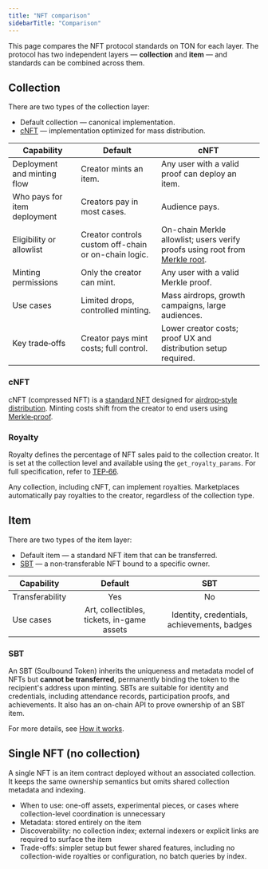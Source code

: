 ```yaml
---
title: "NFT comparison"
sidebarTitle: "Comparison"
---
```


This page compares the NFT protocol standards on TON for each layer. The protocol has two independent layers — **collection** and **item** — and standards can be combined across them.

## Collection

There are two types of the collection layer:

- Default collection — canonical implementation.
- [cNFT](/standard/tokens/nft/comparison#cnft)  — implementation optimized for mass distribution.

| Capability                   | Default                                              | cNFT                                                                                                        |
| ---------------------------- | ---------------------------------------------------- | ----------------------------------------------------------------------------------------------------------- |
| Deployment and minting flow  | Creator mints an item.                               | Any user with a valid proof can deploy an item.                                                             |
| Who pays for item deployment | Creators pay in most cases.                          | Audience pays.                                                                                              |
| Eligibility or allowlist     | Creator controls custom off-chain or on-chain logic. | On-chain Merkle allowlist; users verify proofs using root from [Merkle root](/foundations/proofs/overview). |
| Minting permissions          | Only the creator can mint.                           | Any user with a valid Merkle proof.                                                                         |
| Use cases                    | Limited drops, controlled minting.                   | Mass airdrops, growth campaigns, large audiences.                                                           |
| Key trade‑offs               | Creator pays mint costs; full control.               | Lower creator costs; proof UX and distribution setup required.                                              |

### cNFT

cNFT (compressed NFT) is a [standard NFT](/standard/tokens/nft/overview) designed for [airdrop‑style distribution](/standard/tokens/airdrop). Minting costs shift from the creator to end users using [Merkle‑proof](/foundations/proofs/overview).

### Royalty

Royalty defines the percentage of NFT sales paid to the collection creator. It is set at the collection level and available using the `get_royalty_params`. For full specification, refer to [TEP‑66](https://github.com/ton-blockchain/TEPs/blob/1e5b2c4c8290d88d6bc3ddc4729812e3ac232c00/text/0066-nft-royalty-standard.md).

Any collection, including cNFT, can implement royalties. Marketplaces automatically pay royalties to the creator, regardless of the collection type.

## Item

There are two types of the item layer:

- Default item — a standard NFT item that can be transferred.
- [SBT](/standard/tokens/nft/comparison#sbt) — a non‑transferable NFT bound to a specific owner.

| Capability      |                   Default                  |                     SBT                     |
| --------------- | :----------------------------------------: | :-----------------------------------------: |
| Transferability |                     Yes                    |                      No                     |
| Use cases       | Art, collectibles, tickets, in-game assets | Identity, credentials, achievements, badges |

### SBT

An SBT (Soulbound Token) inherits the uniqueness and metadata model of NFTs but **cannot be transferred**, permanently binding the token to the recipient's address upon minting. SBTs are suitable for identity and credentials, including attendance records, participation proofs, and achievements. It also has an on-chain API to prove ownership of an SBT item.

For more details, see [How it works](/standard/tokens/sbt/how-it-works).

## Single NFT (no collection)

A single NFT is an item contract deployed without an associated collection.
It keeps the same ownership semantics but omits shared collection metadata and indexing.

- When to use: one-off assets, experimental pieces, or cases where collection-level coordination is unnecessary
- Metadata: stored entirely on the item
- Discoverability: no collection index; external indexers or explicit links are required to surface the item
- Trade-offs: simpler setup but fewer shared features, including no collection-wide royalties or configuration, no batch queries by index.
